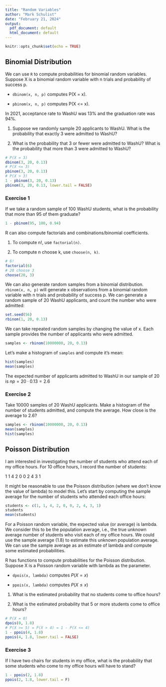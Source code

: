 ```yaml
---
title: "Random Variables"
author: "Mark Schulist"
date: "February 21, 2024"
output:
  pdf_document: default
  html_document: default
---
```


```r
knitr::opts_chunk$set(echo = TRUE)
```

## Binomial Distribution

We can use `R` to compute probabilities for binomial random variables. Suppose X is a binomial random variable with n trials and probability of success p.

-   `dbinom(x, n, p)` computes P(X = x).

-   `pbinom(x, n, p)` computes P(X \<= x).

In 2021, acceptance rate to WashU was 13% and the graduation rate was 94%.

1.  Suppose we randomly sample 20 applicants to WashU. What is the probability that exactly 3 were admitted to WashU?

2.  What is the probability that 3 or fewer were admitted to WashU? What is the probability that more than 3 were admitted to WashU?

```r
# P(X = 3)
dbinom(3, 20, 0.13)
# P(X <= 3)
pbinom(3, 20, 0.13)       
# P(X > 3)
1 - pbinom(3, 20, 0.13)
pbinom(3, 20, 0.13, lower.tail = FALSE)
```

### Exercise 1

If we take a random sample of 100 WashU students, what is the probability that more than 95 of them graduate?

```r
1 - pbinom(95, 100, 0.94)
```


R can also compute factorials and combinations/binomial coefficients.

1.  To compute n!, use `factorial(n)`.

2.  To compute n choose k, use `choose(n, k)`.

```r
# 6!
factorial(6)
# 20 choose 3
choose(20, 3)
```

We can also generate random samples from a binomial distribution. `rbinom(x, n, p)` will generate x observations from a binomial random variable with n trials and probability of success p. We can generate a random sample of 20 WashU applicants, and count the number who were admitted:

```r
set.seed(56)
rbinom(1, 20, 0.13)
```

We can take repeated random samples by changing the value of x. Each sample provides the number of applicants who were admitted.

```r
samples <- rbinom(10000000, 20, 0.13)
```

Let's make a histogram of `samples` and compute it's mean:

```r
hist(samples)
mean(samples)
```

The expected number of applicants admitted to WashU in our sample of 20 is $np = 20 \cdot 0.13 = 2.6$

### Exercise 2

Take 10000 samples of 20 WashU applicants. Make a histogram of the number of students admitted, and compute the average. How close is the average to 2.6?

```r
samples <- rbinom(10000000, 20, 0.13)
mean(samples)
hist(samples)
```


## Poisson Distribution

I am interested in investigating the number of students who attend each of my office hours. For 10 office hours, I record the number of students:

1 1 4 2 0 0 2 4 3 1

It might be reasonable to use the Poisson distribution (where we don't know the value of lambda) to model this. Let's start by computing the sample average for the number of students who attended each office hours:

```r
students <- c(1, 1, 4, 2, 0, 0, 2, 4, 3, 1)
students
mean(students)
```

For a Poisson random variable, the expected value (or average) is lambda. We consider this to be the population average, i.e., the true unknown average number of students who visit each of my office hours. We could use the sample average (1.8) to estimate this unknown population average. We can use the sample average as an estimate of lambda and compute some estimated probabilities.

R has functions to compute probabilities for the Poisson distribution. Suppose X is a Poisson random variable with lambda as the parameter.

-   `dpois(x, lambda)` computes $P(X = x)$

-   `ppois(x, lambda)` computes $P(X \leq x)$

1.  What is the estimated probability that no students come to office hours?

2.  What is the estimated probability that 5 or more students come to office hours?

```r
# P(X = 0)
dpois(0, 1.8)
# P(X >= 5) = P(X > 4) = 1 - P(X <= 4)
1 - ppois(4, 1.8)
ppois(4, 1.8, lower.tail = FALSE)
```

### Exercise 3

If I have two chairs for students in my office, what is the probability that some students who come to my office hours will have to stand?

```r
1 - ppois(2, 1.8)
ppois(2, 1.8, lower.tail = F)
```

